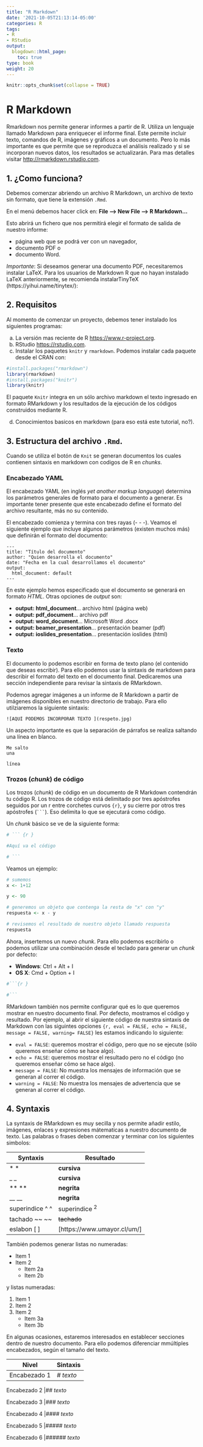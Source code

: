 ```yaml
---
title: "R Markdown"
date: '2021-10-05T21:13:14-05:00'
categories: R
tags:
- R
- RStudio
output:
  blogdown::html_page:
    toc: true
type: book
weight: 20
---
```

```r
knitr::opts_chunk$set(collapse = TRUE)
```

# R Markdown
Rmarkdown nos permite generar informes a partir de R. Utiliza un lenguaje llamado Markdown para enriquecer el informe final. Este permite incluir texto, comandos de R, imágenes y gráficos a un documento. Pero lo más importante es que permite que se reproduzca el análisis realizado y si se incorporan nuevos datos, los resultados se actualizarán. Para mas detalles visitar <http://rmarkdown.rstudio.com>.


## 1. ¿Como funciona?
Debemos comenzar abriendo un archivo R Markdown, un archivo de texto sin formato, que tiene la extensión `.Rmd`.

En el menú debemos hacer click en:
**File --> New File --> R Markdown...**

Esto abrirá un fichero que nos permitirá elegir el formato de salida de nuestro informe:

* página web que se podrá ver con un navegador,
* documento PDF o
* documento Word.

*Importante*: Si deseamos generar una documento PDF, necesitaremos instalar LaTeX. Para los usuarios de Markdown R que no hayan instalado LaTeX anteriormente, se recomienda instalarTinyTeX (https://yihui.name/tinytex/):

## 2. Requisitos
Al momento de comenzar un proyecto, debemos tener instalado los siguientes programas:

a. La versión mas reciente de R <https://www.r-project.org>.
b. RStudio <https://rstudio.com>.
c. Instalar los paquetes `knitr` y `rmarkdown`. Podemos instalar cada paquete desde el CRAN con:

```r
#install.packages("rmarkdown")
library(rmarkdown)
#install.packages("knitr")
library(knitr)
```

El paquete `Knitr` integra en un sólo archivo markdown el texto ingresado en formato RMarkdown y los resultados de la ejecución de los códigos construidos mediante R.

d. Conocimientos basicos en markdown (para eso está este tutorial, no?).


## 3. Estructura del archivo `.Rmd`.

Cuando se utiliza el botón de `Knit` se generan documentos los cuales contienen sintaxis en markdown con codigos de R en *chunks*.

### **Encabezado YAML**

El encabezado YAML (en inglés *yet another markup language*) determina los parámetros generales de formato para el documento a generar. Es importante tener presente que este encabezado define el formato del archivo resultante, más no su contenido.

El encabezado comienza y termina con tres rayas (- - -). Veamos el siguiente ejemplo que incluye algunos parámetros (existen muchos más) que definirán el formato del documento:

```
---
title: "Título del documento"
author: "Quien desarrolla el documento"
date: "Fecha en la cual desarrollamos el documento"
output:
  html_document: default
---
```

En este ejemplo hemos especificado que el documento se generará en formato *HTML*. Otras opciones de *output* son:

* **output: html_document**...           archivo html (página web)
* **output: pdf_document**...             archivo pdf
* **output: word_document**...            Microsoft Word .docx 
* **output: beamer_presentation**...      presentación beamer (pdf)
* **output: ioslides_presentation**...    presentación ioslides (html)


### **Texto**
El documento lo podemos escribir en forma de texto plano (el contenido que deseas escribir). Para ello podemos usar la sintaxis de markdown para describir el formato del texto en el documento final. Dedicaremos una sección independiente para revisar la sintaxis de RMarkdown.

Podemos agregar imágenes a un informe de R Markdown a partir de imágenes disponibles en nuestro directorio de trabajo. Para ello utilziaremos la siguiente sintaxis: 

```
![AQUÍ PODEMOS INCORPORAR TEXTO ](respeto.jpg)

```

Un aspecto importante es que la separación de párrafos se realiza saltando una línea en blanco. 

```
Me salto
una

línea
```

### **Trozos (*chunk*) de código**

Los trozos (*chunk*) de código en un documento de R Markdown contendrán  tu código R. Los trozos de código
está delimitado por tres apóstrofes  seguidos por un r entre corchetes curvos ` {r} `, y su cierre por otros tres apóstrofes (` ``` `). Eso delimita lo que se ejecutará como código. 

Un *chunk* básico se ve de la siguiente forma:

```r

# ``` {r } 

#Aquí va el código

# ```
```


Veamos un ejemplo:

```r
# sumemos
x <- 1+12

y <- 90

# generemos un objeto que contenga la resta de "x" con "y" 
respuesta <- x - y

# revisemos el resultado de nuestro objeto llamado respuesta
respuesta

```

Ahora, insertemos un nuevo *chunk*. Para ello podemos escribirlo o podemos utilizar una combinación desde el teclado para generar un *chunk* por defecto:

* **Windows**: Ctrl + Alt + I 
* **OS X**: Cmd + Option + I 

```r
#```{r }

#```
```


RMarkdown también nos permite configurar qué es lo que queremos mostrar en nuestro documento final. Por defecto, mostramos el código y resultado. Por ejemplo, al abrir el siguiente código de nuestra sintaxis de Markdown con las siguintes opciones `{r, eval = FALSE, echo = FALSE,  message = FALSE, warning= FALSE}` les estamos indicando lo siguiente:

* `eval = FALSE`: queremos mostrar el código, pero que no se ejecute (sólo queremos enseñar cómo se hace algo).
* `echo = FALSE`: queremos mostrar el resultado pero no el código (no queremos enseñar cómo se hace algo).
* `message = FALSE`: No muestra los mensajes de información que se generan al correr el código.
* `warning = FALSE`: No muestra los mensajes de advertencia que se generan al correr el código.

## 4. Syntaxis
La syntaxis de RMarkdown es muy secilla y nos permite añadir estilo, imágenes, enlaces y expresiones mátematicas a nuestro documento de texto. Las palabras o frases deben comenzar y terminar con los siguientes simbolos: 

Syntaxis      | Resultado
------------- | -------------
* *    | **cursiva**
_ _   | **cursiva**
** **      | **negrita**
__ __      | **negrita**
superindice ^ ^    | superindice ^2^
tachado ~~ ~~| ~~tachado~~
eslabon [ ] |[https://www.umayor.cl/um/]


También podemos generar listas no numeradas:

* Item 1
* Item 2
    + Item 2a
    + Item 2b

y listas numeradas:

1. Item 1
2. Item 2
3. Item 2
    + Item 3a
    + Item 3b


En algunas ocasiones, estaremos interesados en establecer secciones dentro de nuestro documento. Para ello podemos diferenciar mmúltiples encabezados, según el tamaño del texto.


Nivel     | Sintaxis
------------- | -------------
Encabezado 1 |*# texto* 

Encabezado 2 |*## texto* 

Encabezado 3 |*### texto* 

Encabezado 4 |*#### texto* 

Encabezado 5 |*##### texto*  

Encabezado 6 |*###### texto* 


